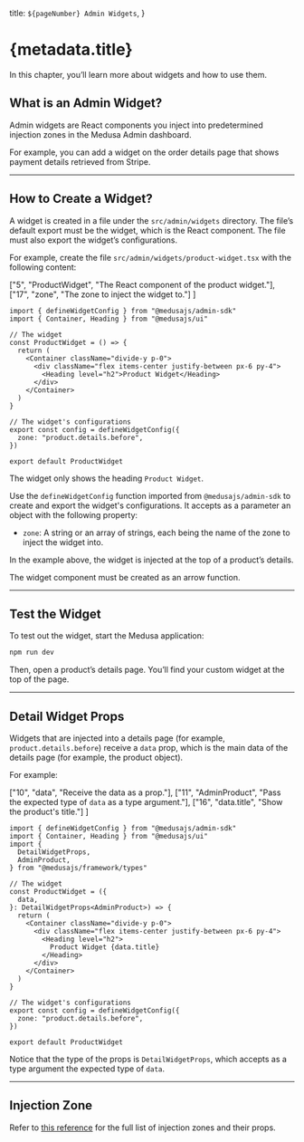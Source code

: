 
  title: `${pageNumber} Admin Widgets`,
}

# {metadata.title}

In this chapter, you’ll learn more about widgets and how to use them.

## What is an Admin Widget?

Admin widgets are React components you inject into predetermined injection zones in the Medusa Admin dashboard.

For example, you can add a widget on the order details page that shows payment details retrieved from Stripe.

---

## How to Create a Widget?

A widget is created in a file under the `src/admin/widgets` directory. The file’s default export must be the widget, which is the React component. The file must also export the widget’s configurations.

For example, create the file `src/admin/widgets/product-widget.tsx` with the following content:

  ["5", "ProductWidget", "The React component of the product widget."], 
  ["17", "zone", "The zone to inject the widget to."]
]

```tsx title="src/admin/widgets/product-widget.tsx" highlights={widgetHighlights}
import { defineWidgetConfig } from "@medusajs/admin-sdk"
import { Container, Heading } from "@medusajs/ui"

// The widget
const ProductWidget = () => {
  return (
    <Container className="divide-y p-0">
      <div className="flex items-center justify-between px-6 py-4">
        <Heading level="h2">Product Widget</Heading>
      </div>
    </Container>
  )
}

// The widget's configurations
export const config = defineWidgetConfig({
  zone: "product.details.before",
})

export default ProductWidget
```

The widget only shows the heading `Product Widget`.

Use the `defineWidgetConfig` function imported from `@medusajs/admin-sdk` to create and export the widget's configurations. It accepts as a parameter an object with the following property:

- `zone`: A string or an array of strings, each being the name of the zone to inject the widget into.

In the example above, the widget is injected at the top of a product’s details.

<Note title="Important" type="warning">

The widget component must be created as an arrow function.

</Note>

---

## Test the Widget

To test out the widget, start the Medusa application:

```bash npm2yarn
npm run dev
```

Then, open a product’s details page. You’ll find your custom widget at the top of the page.

---

## Detail Widget Props

Widgets that are injected into a details page (for example, `product.details.before`) receive a `data` prop, which is the main data of the details page (for example, the product object).

For example:

  ["10", "data", "Receive the data as a prop."],
  ["11", "AdminProduct", "Pass the expected type of `data` as a type argument."],
  ["16", "data.title", "Show the product's title."]
]

```tsx title="src/admin/widgets/product-widget.tsx" highlights={detailHighlights}
import { defineWidgetConfig } from "@medusajs/admin-sdk"
import { Container, Heading } from "@medusajs/ui"
import { 
  DetailWidgetProps, 
  AdminProduct,
} from "@medusajs/framework/types"

// The widget
const ProductWidget = ({ 
  data,
}: DetailWidgetProps<AdminProduct>) => {
  return (
    <Container className="divide-y p-0">
      <div className="flex items-center justify-between px-6 py-4">
        <Heading level="h2">
          Product Widget {data.title}
        </Heading>
      </div>
    </Container>
  )
}

// The widget's configurations
export const config = defineWidgetConfig({
  zone: "product.details.before",
})

export default ProductWidget
```

Notice that the type of the props is `DetailWidgetProps`, which accepts as a type argument the expected type of `data`.

---

## Injection Zone

Refer to [this reference](!resources!/admin-widget-injection-zones) for the full list of injection zones and their props.
